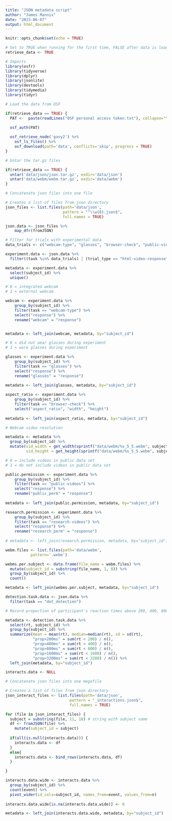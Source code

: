 ---
title: "JSON metadata script"
author: "James Mannix"
date: "2023-06-07"
output: html_document
---

```{r setup, include=FALSE}
knitr::opts_chunk$set(echo = TRUE)
```

```{r}
# Set to TRUE when running for the first time, FALSE after data is loaded
retrieve_data <- TRUE
```


```{r, message=FALSE}
# Imports
library(osfr)
library(tidyverse)
library(dplyr)
library(jsonlite)
library(devtools)
library(tidymedia)
library(tidyr)
```


```{r, echo=FALSE}
# Load the data from OSF

if(retrieve_data == TRUE) {
  PAT <-  paste(readLines("OSF personal access token.txt"), collapse="\n")

  osf_auth(PAT)
  
  osf_retrieve_node('gavy2') %>% 
    osf_ls_files() %>%
    osf_download(path='data', conflicts='skip', progress = TRUE)
}
```

```{r}
# Untar the tar.gz files

if(retrieve_data == TRUE) {
  untar('data/json/json.tar.gz', exdir='data/json')
  untar('data/webm/webm.tar.gz', exdir='data/webm')
}
```

```{r}
# Concatenate json files into one file

# Creates a list of files from json directory
json_files <- list.files(path='data/json',
                         pattern = "^\\w{8}.json$",
                         full.names = TRUE)

json.data <- json_files %>%
    map_dfr(fromJSON)
```

```{r}
# Filter for trials with experimental data
data_trials <- c("webcam-type", "glasses", "browser-check", "public-videos", "research-videos")

experiment.data <- json.data %>%
  filter((task %in% data_trials) | (trial_type == "html-video-response"))
```

```{r}
metadata <- experiment.data %>% 
  select(subject_id) %>% 
  unique()
```

```{r}
# 0 = integrated webcam
# 1 = external webcam

webcam <- experiment.data %>% 
    group_by(subject_id) %>% 
    filter(task == "webcam-type") %>% 
    select("response") %>% 
    rename("webcam" = "response")


metadata <- left_join(webcam, metadata, by="subject_id")
```

```{r}
# 0 = did not wear glasses during experiment
# 1 = wore glasses during experiment

glasses <- experiment.data %>% 
    group_by(subject_id) %>% 
    filter(task == "glasses") %>% 
    select("response") %>% 
    rename("glasses" = "response")
  
metadata <- left_join(glasses, metadata, by="subject_id")
```


```{r}
aspect_ratio <- experiment.data %>% 
    group_by(subject_id) %>% 
    filter(task == "browser-check") %>% 
    select("aspect_ratio", "width", "height")
  
metadata <- left_join(aspect_ratio, metadata, by="subject_id")
```

```{r}
# Webcam video resolution

metadata <- metadata %>% 
  group_by(subject_id) %>% 
  mutate(vid_width = get_width(sprintf("data/webm/%s_5_5.webm", subject_id)),
         vid_height = get_height(sprintf("data/webm/%s_5_5.webm", subject_id)))
```

```{r}
# 0 = include videos in public data set
# 1 = do not include videos in public data set

public.permission <- experiment.data %>% 
    group_by(subject_id) %>% 
    filter(task == "public-videos") %>% 
    select("response") %>% 
    rename("public_perm" = "response")
  
metadata <- left_join(public.permission, metadata, by="subject_id")
```

```{r}
research.permission <- experiment.data %>% 
    group_by(subject_id) %>% 
    filter(task == "research-videos") %>% 
    select("response") %>% 
    rename("research_perm" = "response")
  
# metadata <- left_join(research.permission, metadata, by="subject_id")
```

```{r}
webm.files <- list.files(path='data/webm',
           pattern='.webm')

webms.per.subject <- data.frame(file_name = webm.files) %>% 
  mutate(subject_id = substring(file_name, 1, 8)) %>% 
  group_by(subject_id) %>% 
  count()

metadata <- left_join(webms.per.subject, metadata, by="subject_id")
```


```{r}
detection.task.data <- json.data %>% 
  filter(task == "dot_detection")
```

```{r}
# Record proportion of participant's reaction times above 200, 400, 800, 1600, and 3200 milliseconds

metadata <- detection.task.data %>% 
  select(rt, subject_id) %>% 
  group_by(subject_id) %>% 
  summarize(mean = mean(rt), median=median(rt), sd = sd(rt), 
            "prop>200ms" = sum(rt < 200) / n(), 
            "prop>400ms" = sum(rt < 400) / n(), 
            "prop>800ms" = sum(rt < 800) / n(),
            "prop>1600ms" = sum(rt < 1600) / n(),
            "prop>3200ms" = sum(rt < 3200) / n()) %>% 
  left_join(metadata, by="subject_id")
```


```{r}
interacts.data <- NULL
```

```{r}
# Concatenate json files into one megafile

# Creates a list of files from json directory
json_interact_files <- list.files(path='data/json',
                            pattern = "_interactions.json$",
                            full.names = TRUE)

for (file in json_interact_files) {
  subject = substring(file, 11, 18) # string with subject name
  df <- fromJSON(file) %>% 
    mutate(subject_id = subject)
  
  if(all(is.null(interacts.data))) {
    interacts.data <- df
  }
  else{
    interacts.data <- bind_rows(interacts.data, df)
  }

}
```


```{r}
interacts.data.wide <- interacts.data %>% 
  group_by(subject_id) %>% 
  count(event) %>% 
  pivot_wider(id_cols=subject_id, names_from=event, values_from=n)
  
interacts.data.wide[is.na(interacts.data.wide)] <- 0

metadata <- left_join(interacts.data.wide, metadata, by="subject_id")
```



